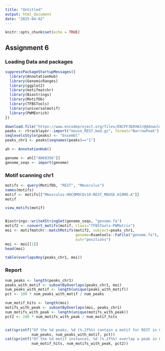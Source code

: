 ---
title: "Untitled"
output: html_document
date: "2025-04-02"
---

```{r setup, include=FALSE}
knitr::opts_chunk$set(echo = TRUE)
```

## Assignment 6

### Loading Data and packages
```{r}
suppressPackageStartupMessages({
  library(AnnotationHub)
  library(GenomicRanges)
  library(ggplot2)
  library(motifmatchr) 
  library(Biostrings) 
  library(MotifDb) 
  library(TFBSTools) 
  library(universalmotif) 
  library(PWMEnrich) 
})

download.file("https://www.encodeproject.org/files/ENCFF368VWJ/@@download/ENCFF368VWJ.bed.gz", "mouse_REST.bed.gz")
peaks <- rtracklayer::import("mouse_REST.bed.gz", format="NarrowPeak")
seqlevelsStyle(peaks) <- "Ensembl" 
peaks_chr1 <- peaks[seqnames(peaks)=="1"]

ah <- AnnotationHub()

genome <- ah[["AH68356"]]
genome_seqs <- import(genome)
```


### Motif scanning chr1
```{r}
motifs <- query(MotifDb, "REST", "Mmusculus")
names(motifs)
motif <- motifs[["Mmusculus-HOCOMOCOv10-REST_MOUSE.H10MO.A"]]
motif

view_motifs(motif)


Biostrings::writeXStringSet(genome_seqs, "genome.fa")
motif2 <- convert_motifs(motif, class="TFBSTools-PWMatrix")
moi <- motifmatchr::matchMotifs(motif2, subject=peaks_chr1,
                                genome=Rsamtools::FaFile("genome.fa"),
                                out="positions")
moi <- moi[[1]] 
head(moi)

table(overlapsAny(peaks_chr1, moi))
```


### Report
```{r}
num_peaks <- length(peaks_chr1)
peaks_with_motif <- subsetByOverlaps(peaks_chr1, moi)
num_peaks_with_motif <- length(unique(peaks_with_motif))
pct <- 100 * num_peaks_with_motif / num_peaks

num_motif_hits <- length(moi)
motifs_with_peak <- subsetByOverlaps(moi, peaks_chr1)
num_motifs_with_peak <- length(unique(motifs_with_peak))
pct2 <- 100 * num_motifs_with_peak / num_motif_hits


cat(sprintf("Of the %d peaks, %d (%.2f%%) contain a motif for REST in Chr1.\n", 
            num_peaks, num_peaks_with_motif, pct))
cat(sprintf("Of the %d motif instances, %d (%.2f%%) overlap a peak in Chr1.\n", 
            num_motif_hits, num_motifs_with_peak, pct2))
```